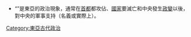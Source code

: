 {{catmore|勤王}}
* “'''{{PAGENAME}}'''”是東亞的政治現象，通常在[[首都|首都]]都攻佔、[[國家|國家]]要滅亡和中央發生[[政變|政變]]以後，對中央的軍事支持（名義或實際上）。
{{DEFAULTSORT:Q勤王}}
[[Category:東亞古代政治‎|Category:東亞古代政治‎]]